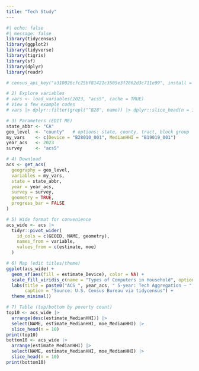```yaml
---
title: "Tech Study"
---
```


```r
#| echo: false
#| message: false
library(tidycensus)
library(ggplot2)
library(tidyverse)
library(tigris)
library(sf)
library(dplyr)
library(readr)

# census_api_key("a310026cfc25bf81421c3505e3f2862d3c711e99", install = FALSE)

# 2) Explore variables
# vars <- load_variables(2023, "acs5", cache = TRUE)
# View a few example codes
# vars |> dplyr::filter(grepl("^B28", name)) |> dplyr::slice_head(n = 10)

# 3) Parameters (EDIT ME)
state_abbr <- "CA"
geo_level  <- "county"   # options: state, county, tract, block group
my_vars    <- c(Device = "B28010_001", MedianHHI = "B19019_001")
year_acs   <- 2023
survey     <- "acs5"

# 4) Download
acs <- get_acs(
  geography = geo_level,
  variables = my_vars,
  state = state_abbr,
  year = year_acs,
  survey = survey,
  geometry = TRUE,
  progress_bar = FALSE
)

# 5) Wide format for convenience
acs_wide <- acs |>
  tidyr::pivot_wider(
    id_cols = c(GEOID, NAME, geometry),
    names_from = variable,
    values_from = c(estimate, moe)
  )

# 6) Map (edit titles/theme)
ggplot(acs_wide) +
  geom_sf(aes(fill = estimate_Device), color = NA) +
  scale_fill_viridis_c(name = "Types of Computers in Household", option = "plasma") +
  labs(title = paste0("ACS ", year_acs, " 5-year: Tech Aggregation — ", state_abbr, " (", geo_level, ")"),
       caption = "Source: U.S. Census Bureau via tidycensus") +
  theme_minimal()

# 7) Table (top/bottom by poverty count)
top10 <- acs_wide |>
  arrange(desc(estimate_MedianHHI)) |>
  select(NAME, estimate_MedianHHI, moe_MedianHHI) |>
  slice_head(n = 10)
print(top10)
bottom10 <- acs_wide |>
  arrange(estimate_MedianHHI) |>
  select(NAME, estimate_MedianHHI, moe_MedianHHI) |>
  slice_head(n = 10)
print(bottom10)
```